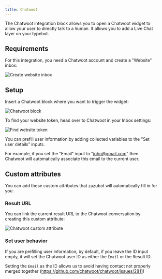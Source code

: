 ```yaml
---
title: Chatwoot
---
```


The Chatwoot integration block allows you to open a Chatwoot widget to allow your user to directly talk to a human. It allows you to add a Live Chat layer on your typebot.

## Requirements

For this integration, you need a Chatwoot account and create a "Website" inbox:

<Frame>
  <img
    src="/images/blocks/integrations/chatwoot/website-inbox.png"
    alt="Create website inbox"
  />
</Frame>

## Setup

Insert a Chatwoot block where you want to trigger the widget:

<Frame>
  <img
    src="/images/blocks/integrations/chatwoot/options.png"
    alt="Chatwoot block"
  />
</Frame>

To find your website token, head over to Chatwoot in your Inbox settings:

<Frame>
  <img
    src="/images/blocks/integrations/chatwoot/website-token.png"
    alt="Find website token"
  />
</Frame>

You can prefill user information by adding collected variables to the "Set user details" inputs.

For example, if you set the "Email" input to "john@gmail.com" then Chatwoot will automatically associate this email to the current user.

## Custom attributes

You can add these custom attributes that zazubot will automatically fill in for you:

### Result URL

You can link the current result URL to the Chatwoot conversation by creating this custom attribute:

<Frame>
  <img
    src="/images/blocks/integrations/chatwoot/custom-attribute.png"
    alt="Chatwoot custom attribute"
  />
</Frame>

### Set user behavior

If you are prefilling user information, by default, if you leave the ID input empty, it will set the Chatwoot user ID as either the `Email` or the Result ID.

Setting the `Email` as the ID allows us to avoid having contact not properly merged together (https://github.com/chatwoot/chatwoot/issues/2811)

